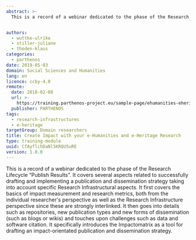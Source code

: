 ```yaml
---
abstract: >-
  This is a record of a webinar dedicated to the phase of the Research Lifecycle “Publish Results”. It covers several aspects related to successfully drafting and implementing a publication and dissemination strategy taking into account specific Research Infrastructural aspects.


authors:
  - wuttke-ulrike
  - stiller-juliane
  - thoden-klaus
categories:
  - parthenos
date: 2019-05-03
domain: Social Sciences and Humanities
lang: en
licence: ccby-4.0
remote:
  date: 2018-02-08
  url: >-
    https://training.parthenos-project.eu/sample-page/ehumanities-eheritage-webinar-series/webinar-impact/
  publisher: PARTHENOS
tags:
  - research-infrastructures
  - e-heritage
targetGroup: Domain researchers
title: Create Impact with your e-Humanities and e-Heritage Research
type: training-module
uuid: CfAyflchDaNl5KRQU5uRE
version: 1.0.0
---
```


This is a record of a webinar dedicated to the phase of the Research Lifecycle “Publish Results”. It covers several aspects related to successfully drafting and implementing a publication and dissemination strategy taking into account specific Research Infrastructural aspects. It first covers the basics of impact measurement and research metrics, both from the individual researcher's perspective as well as the Research Infrastructure perspective since these are strongly interlinked. It then goes into details such as repositories, new publication types and new forms of dissemination (such as blogs or wikis) and touches upon challenges such as data and software citation. It specifically introduces the Impactomatrix as a tool for drafting an impact-orientated publication and dissemination strategy.

<ExternalResource title="Interested in learning more?" subtitle="Check out Create Impact with your e-Humanities and e-Heritage Research on PARTHENOS" url="https://training.parthenos-project.eu/sample-page/ehumanities-eheritage-webinar-series/webinar-impact/" />
